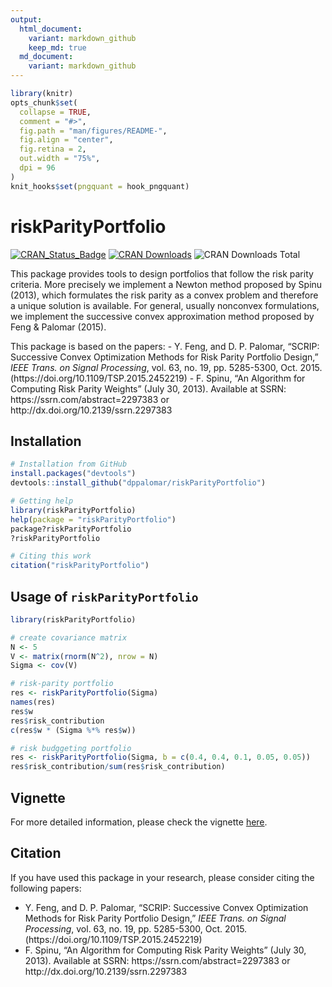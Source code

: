 ```yaml
---
output:
  html_document:
    variant: markdown_github
    keep_md: true
  md_document:
    variant: markdown_github
---
```


<!-- README.md is generated from README.Rmd. Please edit that file -->

```r
library(knitr)
opts_chunk$set(
  collapse = TRUE,
  comment = "#>",
  fig.path = "man/figures/README-",
  fig.align = "center",
  fig.retina = 2,
  out.width = "75%",
  dpi = 96
)
knit_hooks$set(pngquant = hook_pngquant)
```

# riskParityPortfolio

[![CRAN_Status_Badge](http://www.r-pkg.org/badges/version/riskParityPotfolio)](http://cran.r-project.org/package=riskParityPortfolio)
[![CRAN Downloads](http://cranlogs.r-pkg.org/badges/riskParityPortfolio)](http://cran.r-project.org/package=riskParityPortfolio)
![CRAN Downloads Total](http://cranlogs.r-pkg.org/badges/grand-total/riskParityPortfolio?color=brightgreen)

This package provides tools to design portfolios that follow the risk parity criteria.
More precisely we implement a Newton method proposed by Spinu (2013), which formulates
the risk parity as a convex problem and therefore a unique solution is available. For
general, usually nonconvex formulations, we implement the successive convex approximation
method proposed by Feng & Palomar (2015).

This package is based on the papers:
- Y. Feng, and D. P. Palomar, "SCRIP: Successive Convex Optimization Methods for
  Risk Parity Portfolio Design," _IEEE Trans. on Signal Processing_, vol. 63, no. 19,
  pp. 5285-5300, Oct. 2015. (https://doi.org/10.1109/TSP.2015.2452219)
- F. Spinu, "An Algorithm for Computing Risk Parity Weights" (July 30, 2013).
  Available at SSRN: https://ssrn.com/abstract=2297383 or http://dx.doi.org/10.2139/ssrn.2297383

## Installation
```r
# Installation from GitHub
install.packages("devtools")
devtools::install_github("dppalomar/riskParityPortfolio")

# Getting help
library(riskParityPortfolio)
help(package = "riskParityPortfolio")
package?riskParityPortfolio
?riskParityPortfolio

# Citing this work
citation("riskParityPortfolio")
```

## Usage of `riskParityPortfolio`
```r
library(riskParityPortfolio)

# create covariance matrix
N <- 5
V <- matrix(rnorm(N^2), nrow = N)
Sigma <- cov(V)

# risk-parity portfolio
res <- riskParityPortfolio(Sigma)
names(res)
res$w
res$risk_contribution
c(res$w * (Sigma %*% res$w))

# risk budggeting portfolio
res <- riskParityPortfolio(Sigma, b = c(0.4, 0.4, 0.1, 0.05, 0.05))
res$risk_contribution/sum(res$risk_contribution)
```

## Vignette
For more detailed information, please check the vignette [here](https://session.run/riskParityPortfolio/_static/getting_started.html).

## Citation
If you have used this package in your research, please consider citing the following papers:

- Y. Feng, and D. P. Palomar, "SCRIP: Successive Convex Optimization Methods for
  Risk Parity Portfolio Design," _IEEE Trans. on Signal Processing_, vol. 63, no. 19,
  pp. 5285-5300, Oct. 2015.  (https://doi.org/10.1109/TSP.2015.2452219)
- F. Spinu, "An Algorithm for Computing Risk Parity Weights" (July 30, 2013).
  Available at SSRN: https://ssrn.com/abstract=2297383 or http://dx.doi.org/10.2139/ssrn.2297383
